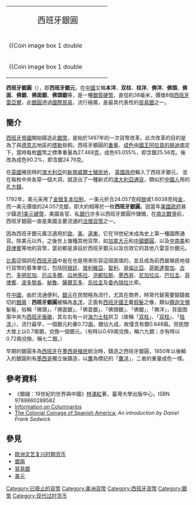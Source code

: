 {{Redirect|本洋}}
{{unreferenced|time=2017-02-05T20:01:34+00:00}}
{| align="right"
|-
|style="text-align: center; font-size: 139%; line-height: 1.2em; width:250px; padding-left: 0.75em;"| 西班牙銀圓<br/>
|-
|{{Coin image box 1 double
| header = 1739年[[腓力五世_(西班牙)|腓力五世]]時的西班牙八里亞爾銀圓
| image = Image:Philip V Coin silver, 8 Reales Mexico.jpg
| caption_left = '''正面'''<br/><small>''VTRAQVE VNUM M[EXICANUS] 1739''<br/>"合二为一，墨西哥城造币厂花押, 1739"<br/> 正中为由标有“大海之外，还有领土”字句的[[海格力斯之柱|海格力斯之柱]]拱卫的世界地图。</small>
| caption_right = '''反面'''<br/><small>''PHILIP[PUS] V D[EI] G[RATIA] HISPAN[IARUM] ET IND[IARUM] REX''<br/>"[[託上帝洪福|託上帝洪福]]，腓力五世，西班牙暨印度之王"。正中为西班牙国徽，辅以面值与铸造师名称缩写。</small>
| width = 250
| position = right
| margin = 0
}}
|-
|{{Coin image box 1 double
| header = 1821年[[斐迪南七世_(西班牙)|斐迪南七世]]時的西班牙銀圓
| image = Image:Ferdinand VII Coin.jpg
| caption_left = '''正面'''<br><small>''FERDIN[ANDUS] VII DEI GRATIA 1821''"託上帝洪福，斐迪南七世，1821." 配以斐迪南七世右侧桂冠戎装像.
| caption_right = '''反面'''<br><small>''HISPAN[IARUM] ET IND[IARUM] REX M[EXICANUS] 8 R[EALES] I I''"西班牙暨印度之王, 墨西哥城造币厂花押, 8里亚尔及铸造师名称缩写." 正中为由标有“大海之外，还有领土”字句的[[海格力斯之柱|海格力斯之柱]]拱卫的西班牙国徽.</small>
| width = 250
| position = right
| margin = 0
}}
|}

'''西班牙銀圓'''（{{lang-es|Real de a ocho、Dólar、Peso duro、Peso fuerte、Peso}}），即'''西班牙銀元'''，在[[中國|中國]]又稱'''本洋'''、'''双柱'''、'''柱洋'''、'''佛洋'''、'''佛頭'''、'''佛面'''、'''佛銀'''、'''佛面銀'''、'''佛頭銀'''等，是一種[[銀|銀質]][[硬幣|硬幣]]，直徑約38毫米，價值8個[[雷亞爾_(西班牙)|西班牙雷亞爾]]，此[[銀圓|銀圓]]透過[[國際貿易|國際貿易]]，流行極廣，是最具代表性的[[貿易銀|貿易銀]]之一。

==簡介==
[[西班牙帝國|西班牙帝國]]開始鑄造此[[銀幣|銀幣]]，是始於1497年的一次貨幣改革。此次改革的目的是為了與[[德意志|德意志]]地區的[[塔勒|塔勒]]掛鉤。西班牙銀圓的[[重量|重量]]、[[成色|成色]]由[[西班牙國王|國王]][[斐迪南二世_(阿拉貢)|阿拉貢的腓迪南]]定下，當時每枚[[銀|銀]]幣之標準重量為27.468[[克|克]]，成色93.055%，即含銀25.56克。後改為成色90.2%，即含銀24.76克。

在[[英國|英國]]殖民時的[[澳大利亞|澳大利亞]]的[[新南威爾士州|新南威爾士殖民地]]， [[英國政府|英國政府]]輸入了西班牙銀元， 並在每枚中央各穿一個大洞，就造出了一種新式的[[通孔銀元|澳大利亞通貨]]，類似於[[中國人|中國人]]用的[[銅錢|孔方錢]]。

1792年，美元采用了[[金银复本位|金银复本位制]]，一美元折合24.057克纯[[银|银]]或1.6038克纯[[黃金|金]]，而一美元價值的24.057克銀，即大約相等於一枚'''西班牙銀圓'''。因當年[[美國政府|美國政府]]甚少鑄造[[1美元硬幣|1美元硬幣]]，美國各官、私[[銀行|銀行]]亦多以西班牙銀圓作儲備，在[[南北戰爭|南北戰爭]]前，西班牙銀圓一直是美國主要流通的[[無限法償|法償]][[貨幣|貨幣]]之一。

因為西班牙銀元廣泛適用於[[歐洲|歐]]、[[美洲|美]]、[[遠東|遠東]]，它在18世紀末成為史上第一種國際通貨。除美元以外，之後世上幾種其他貨幣，如[[加拿大元|加拿大元]]和[[銀圓|中國銀圓]]，以及[[比索|中南美]]和[[菲律賓比索|菲律賓]]等地的貨幣，當初都是源自於西班牙銀元以及仿效它的其他八雷亚尔銀元。

[[比索|比索]]這個詞在[[西班牙語|西班牙語]]中是在也是用來形容這個面值的，並且成為前西屬殖民地發行貨幣的基準單位，包括[[阿根廷比索|阿根廷]]、[[玻利維亞|玻利維亞]]、[[智利比索|智利]]、[[哥倫比亞比索|哥倫比亞]]、[[哥斯達黎加|哥斯達黎加]]、[[古巴比索|古巴]]、[[多明尼加比索|多明尼加]]、[[厄瓜多爾|厄瓜多爾]]、[[瓜地馬拉|瓜地馬拉]]、[[洪都拉斯|洪都拉斯]]、[[墨西哥比索|墨西哥]]、[[尼加拉瓜|尼加拉瓜]]、[[巴拉圭|巴拉圭]]、[[菲律宾比索|菲律賓]]、[[波多黎各|波多黎各]]、[[秘魯新索爾|秘魯]]、[[薩爾瓦多|薩爾瓦多]]、[[烏拉圭比索|烏拉圭]]及[[委內瑞拉|委內瑞拉]]比索。

在[[中國|中國]]，由於流通便利，[[銀元|銀元]]在民間極為流行，尤其在商界，時常代替需要鎔鑄裁切的[[銀兩|銀兩]]：'''西班牙銀圓'''被稱為[[本洋|本洋]]，正面有[[西班牙國王|西班牙國王]]戴[[假髮|假髮]]之像，類似[[釋迦文佛|釋迦文佛]]髮髻，俗稱「佛頭」、「佛面銀」、「佛首銀」、「佛頭銀」、「佛銀」、「佛洋」，背面图案中央为[[西班牙国徽|西班牙盾徽]]，其左右有一对[[海克力士之柱|海力士柱]]拱卫（故稱「[[双柱|双柱]]」、「[[双柱|双柱]]」、「[[柱洋|柱洋]]」），流行最早，一個銀元約重0.72[[兩|兩]]，銀佔九成，故僅含有銀0.648兩。但民間大致上以0.7兩銀，兌換一個銀元。（有時以0.69兩兌換，稱六九銀；亦有時以0.72兩兌換，稱七二銀。）

早期的銀圓多為[[西班牙|西班牙]]在[[墨西哥|墨西哥]][[殖民|殖民]]統治時，鑄造之西班牙銀圓，1850年以後輸入的銀圓則有[[墨西哥|墨西哥]]獨立後鑄造，以[[鷹|鷹]]為標記的「[[鷹洋|鷹洋]]」，二者的重量成色一樣。

==參考資料==
* 《銀綫：19世紀的世界與中國》[[林滿紅|林滿紅]]著，臺灣大學出版中心，ISBN 9789860288582
* [https://web.archive.org/web/20181224084722/http://columnarios.com/ Information on Columnarios]
*[http://www.sedwickcoins.com/articles/colonialcoinage.htm The Colonial Coinage of Spanish America:] {{Wayback|url=http://www.sedwickcoins.com/articles/colonialcoinage.htm |date=20210513172308 }}'' An introduction by Daniel Frank Sedwick''

==參見==
{{commons|Spanish dollar}}
*[[欧洲文艺复兴时期货币|欧洲文艺复兴时期货币]]
*[[銀兩|銀兩]]
*[[貿易銀|貿易銀]]
*[[美元|美元]]

[[Category:已廢止的貨幣|Category:已廢止的貨幣]]
[[Category:美洲貨幣|Category:美洲貨幣]]
[[Category:西班牙貨幣|Category:西班牙貨幣]]
[[Category:銀幣|Category:銀幣]]
[[Category:现代过时货币|Category:现代过时货币]]